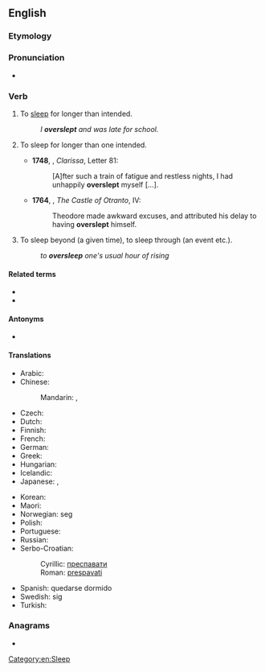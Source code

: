 ==English==

===Etymology===
{{prefix|en|over|sleep}}

===Pronunciation===
* {{IPA|en|/ˈəʊvəɹˌsliːp/}}

===Verb===
{{en-verb|oversleeps|oversleeping|overslept|overslept}}

# {{lb|en|intransitive}} To [[sleep]] for longer than intended. {{defdate|from 14th c.}}
#: ''I '''overslept''' and was late for school.''
# {{lb|en|reflexive|now|rare}} To sleep for longer than one intended. {{defdate|from 15th c.}}
#*'''1748''', {{w|Samuel Richardson}}, ''Clarissa'', Letter 81:
#*:[A]fter such a train of fatigue and restless nights, I had unhappily '''overslept''' myself […].
#*'''1764''', {{w|Horace Walpole}}, ''The Castle of Otranto'', IV:
#*:Theodore made awkward excuses, and attributed his delay to having '''overslept''' himself.
# {{lb|en|transitive}} To sleep beyond (a given time), to sleep through (an event etc.). {{defdate|from 16th c.}}
#: ''to '''oversleep''' one's usual hour of rising''

====Related terms====
* {{l|en|sleep in}}<!-- aus., i would've thought everywhere -->
* {{l|en|sleep it out}}<!-- ireland, so i've just learned -->

====Antonyms====
* {{l|en|undersleep}}

====Translations====
{{trans-top|to sleep for longer than planned}}
* Arabic: {{t|ar|اِسْتَغْرَقَ فِي اَلنَّوْم}}
* Chinese:
*: Mandarin: {{t+|cmn|睡過頭|sc=Hani}}, {{t+|cmn|睡过头|tr=shuìguòtóu|sc=Hani}}
* Czech: {{t+|cs|zaspat}}
* Dutch: {{t|nl|zich verslapen}}
* Finnish: {{t|fi|nukkua pommiin}}
* French: {{t|fr|trop dormir}}
* German: {{t+|de|verschlafen}}
* Greek: {{t+|el|παρακοιμάμαι}}
* Hungarian: {{t+|hu|elalszik}}
* Icelandic: {{t|is|sofa yfir sig}}
* Japanese: {{t+|ja|寝過ごす|tr=ねすごす, nesugosu}}, {{t+|ja|寝坊|alt=寝坊する|tr=ねぼうする, nebō-surú}}
{{trans-mid}}
* Korean: {{t|ko|늦잠을 자다}}
* Maori: {{t|mi|moeroa}}
* Norwegian: {{t+|no|forsove}} seg
* Polish: {{t+|pl|zaspać}}
* Portuguese: {{t|pt|[[dormir]] [[demais]]}}
* Russian: {{t+|ru|проспа́ть|pf}}
* Serbo-Croatian:
*: Cyrillic: [[преспавати]]
*: Roman: [[prespavati]]
* Spanish: quedarse dormido
* Swedish: {{t+|sv|försova}} sig
* Turkish: {{t|tr|uyuyakalmak}}
{{trans-bottom}}

===Anagrams===
* {{anagrams|en|a=eeeloprsv|overpeels|sleep over|sleepover}}

[[Category:en:Sleep]]